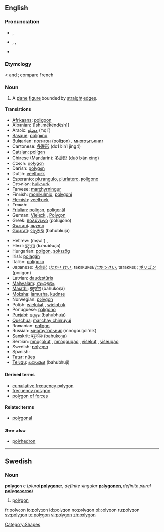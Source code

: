 {{see|Polygon}}
==English==

===Pronunciation===
*{{a|UK}} {{IPA|/ˈpɒlɪɡən/}}, {{SAMPA|/"pQlIg@n/}}
*{{a|US}} {{AHD|pälʹē-gän}}, {{IPA|/ˈpɑliɡɑn/}}, {{SAMPA|/"pAligAn/}}
*{{audio|en-us-polygon.ogg|Audio (US)}}

===Etymology===
{{AGr.}} {{term|sc=polytonic|πολύγωνον|tr=polygōnon}} < {{term|sc=polytonic|πολύς|tr=polus||many}} and  {{term|sc=polytonic|γωνία|tr=gōnia||angle}}; compare French {{term|polygone}}

===Noun===
{{wikipedia}}
{{en-noun}}

# {{geometry}} A [[plane]] [[figure]] bounded by [[straight]] [[edge]]s.

====Translations====
{{trans-top|plane figure bounded by straight edges}}
*[[Afrikaans]]: [[poligoon]]
*Albanian: ]]shumëkëndësh]]
*Arabic: [[مضلع]] (mḍl`)
*[[Basque]]: [[poligono#Basque|poligono]]
*Bulgarian: [[полигон]] (poligon) {{m}}, [[многоъгълник]] {{m}}
*Cantonese: [[多邊形]] (do1 bin1 jing4)
*[[Catalan]]: [[polígon]]
*Chinese (Mandarin): [[多邊形]] (duō biān xíng)
*Czech: [[#Czech|polygon]]
*Danish: [[#Danish|polygon]]
*Dutch: [[veelhoek]] {{m}}
*Esperanto: [[plurangulo]], [[plurlatero]], [[poligono#Esperanto|poligono]]
*Estonian: [[hulknurk]]
*Faroese: [[marghyrningur]]
*Finnish: [[monikulmio]], [[polygoni]]
*[[Flemish]]: [[veelhoek]]
*French: {{t|fr|polygone|m}}
*[[Friulian]]: [[poligon#Friulian|poligon]], [[poligonâl]]
*German: [[Vieleck]] {{n}}, [[Polygon]] {{n}}
*Greek: [[πολύγωνο]] (polúgono)
*[[Guarani]]: [[apyeta]]
*[[Gujarati]]: [[બહુભુજ]] (bahubhuja)
{{trans-mid}}
*Hebrew: {{he-translation|מצולע|metsulá}} (mṣwl`) {{m}}, {{he-translation|פוליגון|poligón}} {{m}}
*Hindi: [[बहुभुज]] (bahubhuja)
*Hungarian: [[poligon#Hungarian|poligon]], [[sokszög]]
*Irish: [[polagán]]
*Italian: [[poligono]] {{m}}
*Japanese: [[多角形]] ([[たかくけい]], takakukei/[[たかっけい]], takakkei); [[ポリゴン]] (porigon)
*Latvian: [[daudzstūris]] {{m}}
*[[Malayalam]]: [[ബഹുഭുജം]]
*[[Marathi]]: [[बहुकोण]] (bahukoṇa)
*[[Moksha]]: [[lamuzha]], [[kudnae]]
*Norwegian: [[#Norwegian|polygon]]
*Polish: [[wielokąt]] {{m}}, [[wielobok]]
*Portuguese: [[polígono#Portuguese|polígono]]
*[[Punjabi]]: [[ਬਹੁਭੁਜ]] (bahubhuja)
*[[Quechua]]: [[manchay chinruyuj]]
*Romanian: [[poligon#Romanian|poligon]]
*Russian: [[многоугольник]] (mnogougol'nik)
*Sanskrit: [[बहुकोणः]] (bahukoṇa)
*Serbian: [[mnogokut]] {{m}}, [[mnogougao]] {{m}}, [[višekut]] {{m}}, [[višeugao]] {{m}}
*Swedish: [[#Swedish|polygon]] {{c}}
*Spanish: {{t|es|polígono|m}}
*[[Tatar]]: [[nüeş]]
*[[Telugu]]: [[బహుభుజి]] (bahubhuji)
{{trans-bottom}}

====Derived terms====
*[[cumulative frequency polygon]]
*[[frequency polygon]]
*[[polygon of forces]]

====Related terms====
*[[polygonal]]

===See also===
*[[polyhedron]]

----

==Swedish==

===Noun===
'''polygon''' ''c'' (''plural'' '''[[polygoner]]''', ''definite singular'' '''[[polygonen]]''', ''definite plural'' '''[[polygonerna]]''')

# [[#English|polygon]]

[[Category:Shapes]]

[[fr:polygon]]
[[io:polygon]]
[[id:polygon]]
[[no:polygon]]
[[pl:polygon]]
[[ru:polygon]]
[[sv:polygon]]
[[te:polygon]]
[[vi:polygon]]
[[zh:polygon]]